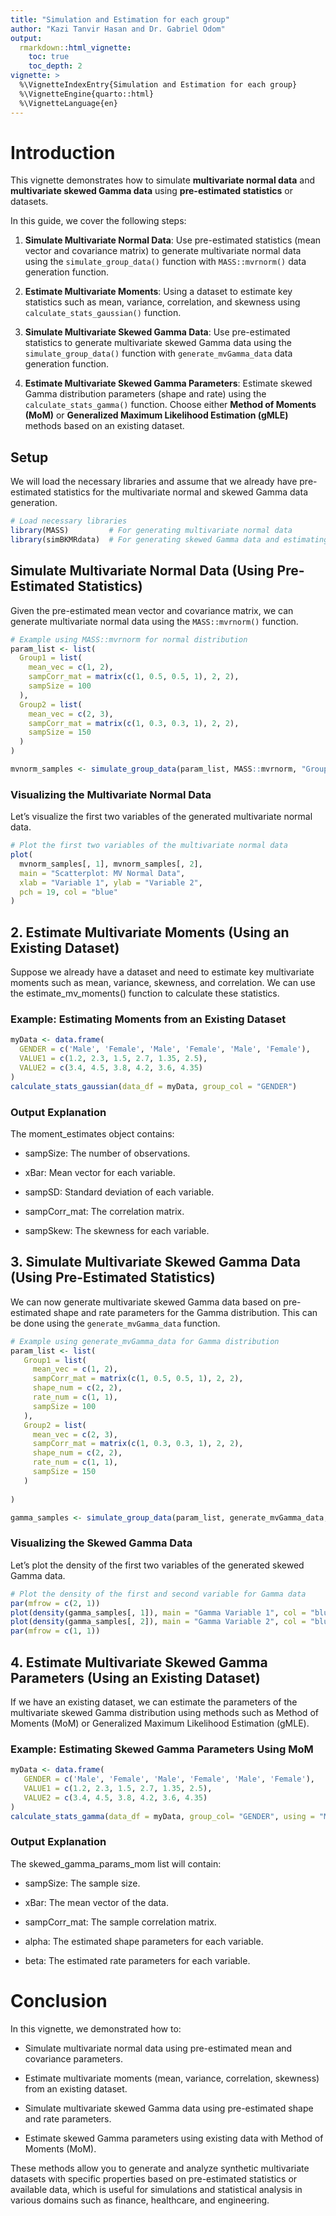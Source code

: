 ```yaml
---
title: "Simulation and Estimation for each group"
author: "Kazi Tanvir Hasan and Dr. Gabriel Odom"
output: 
  rmarkdown::html_vignette:
    toc: true
    toc_depth: 2
vignette: >
  %\VignetteIndexEntry{Simulation and Estimation for each group}
  %\VignetteEngine{quarto::html}
  %\VignetteLanguage{en}
---
```




# Introduction

This vignette demonstrates how to simulate **multivariate normal data** and **multivariate skewed Gamma data** using **pre-estimated statistics** or datasets. 

In this guide, we cover the following steps:

1. **Simulate Multivariate Normal Data**: Use pre-estimated statistics (mean vector and covariance matrix) to generate multivariate normal data using the `simulate_group_data()` function with `MASS::mvrnorm()` data generation function.

2. **Estimate Multivariate Moments**: Using a dataset to estimate key statistics such as mean, variance, correlation, and skewness using `calculate_stats_gaussian()` function.

3. **Simulate Multivariate Skewed Gamma Data**: Use pre-estimated statistics to generate multivariate skewed Gamma data using the `simulate_group_data()` function with `generate_mvGamma_data` data generation function.

4. **Estimate Multivariate Skewed Gamma Parameters**: Estimate skewed Gamma distribution parameters (shape and rate) using the `calculate_stats_gamma()` function.  Choose either **Method of Moments (MoM)** or **Generalized Maximum Likelihood Estimation (gMLE)** methods based on an existing dataset.


## Setup

We will load the necessary libraries and assume that we already have pre-estimated statistics for the multivariate normal and skewed Gamma data generation.

```r
# Load necessary libraries
library(MASS)         # For generating multivariate normal data
library(simBKMRdata)  # For generating skewed Gamma data and estimating moments
```


## Simulate Multivariate Normal Data (Using Pre-Estimated Statistics)

Given the pre-estimated mean vector and covariance matrix, we can generate multivariate normal data using the `MASS::mvrnorm()` function.

```r
# Example using MASS::mvrnorm for normal distribution
param_list <- list(
  Group1 = list(
    mean_vec = c(1, 2), 
    sampCorr_mat = matrix(c(1, 0.5, 0.5, 1), 2, 2), 
    sampSize = 100
  ),
  Group2 = list(
    mean_vec = c(2, 3), 
    sampCorr_mat = matrix(c(1, 0.3, 0.3, 1), 2, 2), 
    sampSize = 150
  )
)

mvnorm_samples <- simulate_group_data(param_list, MASS::mvrnorm, "Group")
```


### Visualizing the Multivariate Normal Data

Let's visualize the first two variables of the generated multivariate normal data.

```r
# Plot the first two variables of the multivariate normal data
plot(
  mvnorm_samples[, 1], mvnorm_samples[, 2],
  main = "Scatterplot: MV Normal Data",
  xlab = "Variable 1", ylab = "Variable 2",
  pch = 19, col = "blue"
)
```


## 2. Estimate Multivariate Moments (Using an Existing Dataset)

Suppose we already have a dataset and need to estimate key multivariate moments such as mean, variance, skewness, and correlation. We can use the estimate_mv_moments() function to calculate these statistics.

### Example: Estimating Moments from an Existing Dataset

```r
myData <- data.frame(
  GENDER = c('Male', 'Female', 'Male', 'Female', 'Male', 'Female'),
  VALUE1 = c(1.2, 2.3, 1.5, 2.7, 1.35, 2.5),
  VALUE2 = c(3.4, 4.5, 3.8, 4.2, 3.6, 4.35)
)
calculate_stats_gaussian(data_df = myData, group_col = "GENDER")
```


### Output Explanation

The moment_estimates object contains:

- sampSize: The number of observations.

- xBar: Mean vector for each variable.

- sampSD: Standard deviation of each variable.

- sampCorr_mat: The correlation matrix.

- sampSkew: The skewness for each variable.


## 3. Simulate Multivariate Skewed Gamma Data (Using Pre-Estimated Statistics)

We can now generate multivariate skewed Gamma data based on pre-estimated shape and rate parameters for the Gamma distribution. This can be done using the `generate_mvGamma_data` function.

```r
# Example using generate_mvGamma_data for Gamma distribution
param_list <- list(
   Group1 = list(
     mean_vec = c(1, 2), 
     sampCorr_mat = matrix(c(1, 0.5, 0.5, 1), 2, 2),
     shape_num = c(2, 2), 
     rate_num = c(1, 1), 
     sampSize = 100
   ),
   Group2 = list(
     mean_vec = c(2, 3), 
     sampCorr_mat = matrix(c(1, 0.3, 0.3, 1), 2, 2),
     shape_num = c(2, 2), 
     rate_num = c(1, 1), 
     sampSize = 150
   )
 
)

gamma_samples <- simulate_group_data(param_list, generate_mvGamma_data, "Group")
```

### Visualizing the Skewed Gamma Data

Let's plot the density of the first two variables of the generated skewed Gamma data.

```r
# Plot the density of the first and second variable for Gamma data
par(mfrow = c(2, 1))
plot(density(gamma_samples[, 1]), main = "Gamma Variable 1", col = "blue")
plot(density(gamma_samples[, 2]), main = "Gamma Variable 2", col = "blue")
par(mfrow = c(1, 1))
```


## 4. Estimate Multivariate Skewed Gamma Parameters (Using an Existing Dataset)

If we have an existing dataset, we can estimate the parameters of the multivariate skewed Gamma distribution using methods such as Method of Moments (MoM) or Generalized Maximum Likelihood Estimation (gMLE).

### Example: Estimating Skewed Gamma Parameters Using MoM

```r
myData <- data.frame(
   GENDER = c('Male', 'Female', 'Male', 'Female', 'Male', 'Female'),
   VALUE1 = c(1.2, 2.3, 1.5, 2.7, 1.35, 2.5),
   VALUE2 = c(3.4, 4.5, 3.8, 4.2, 3.6, 4.35)
)
calculate_stats_gamma(data_df = myData, group_col= "GENDER", using = "MoM")
```


### Output Explanation

The skewed_gamma_params_mom list will contain:

- sampSize: The sample size.

- xBar: The mean vector of the data.

- sampCorr_mat: The sample correlation matrix.

- alpha: The estimated shape parameters for each variable.

- beta: The estimated rate parameters for each variable.



# Conclusion

In this vignette, we demonstrated how to:

- Simulate multivariate normal data using pre-estimated mean and covariance parameters.

- Estimate multivariate moments (mean, variance, correlation, skewness) from an existing dataset.

- Simulate multivariate skewed Gamma data using pre-estimated shape and rate parameters.

- Estimate skewed Gamma parameters using existing data with Method of Moments (MoM).

These methods allow you to generate and analyze synthetic multivariate datasets with specific properties based on pre-estimated statistics or available data, which is useful for simulations and statistical analysis in various domains such as finance, healthcare, and engineering.

